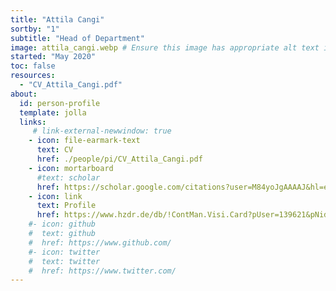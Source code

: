 ```yaml
---
title: "Attila Cangi"
sortby: "1"
subtitle: "Head of Department"
image: attila_cangi.webp # Ensure this image has appropriate alt text if used directly in content
started: "May 2020"
toc: false
resources: 
  - "CV_Attila_Cangi.pdf"
about:
  id: person-profile
  template: jolla
  links:
     # link-external-newwindow: true
    - icon: file-earmark-text
      text: CV
      href: ./people/pi/CV_Attila_Cangi.pdf
    - icon: mortarboard
      #text: scholar
      href: https://scholar.google.com/citations?user=M84yoJgAAAAJ&hl=en
    - icon: link 
      text: Profile
      href: https://www.hzdr.de/db/!ContMan.Visi.Card?pUser=139621&pNid=1227&pLang=en
    #- icon: github
    #  text: github
    #  href: https://www.github.com/
    #- icon: twitter
    #  text: twitter
    #  href: https://www.twitter.com/
---
```


:::{#person-profile}
:::

<!---
## Biography
## Experience
## Education
-->
